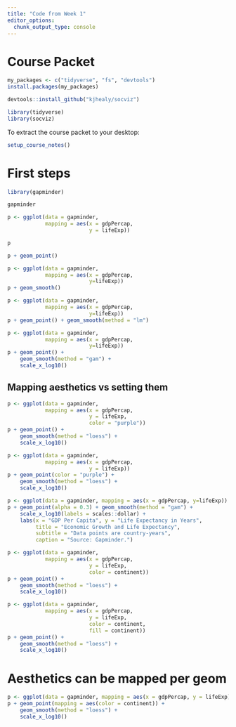 ```yaml
---
title: "Code from Week 1"
editor_options: 
  chunk_output_type: console
---
```



# Course Packet

```r

my_packages <- c("tidyverse", "fs", "devtools")
install.packages(my_packages)

devtools::install_github("kjhealy/socviz")

```

```r

library(tidyverse)
library(socviz)


```

To extract the course packet to your desktop: 

```r

setup_course_notes()
```

# First steps

```r

library(gapminder)

gapminder

```


```r

p <- ggplot(data = gapminder,
            mapping = aes(x = gdpPercap,
                          y = lifeExp))

p

```


```r
p + geom_point() 
```


```r

p <- ggplot(data = gapminder,
            mapping = aes(x = gdpPercap,
                          y=lifeExp))
p + geom_smooth()

```

```r
p <- ggplot(data = gapminder,
            mapping = aes(x = gdpPercap,
                          y=lifeExp))
p + geom_point() + geom_smooth(method = "lm") 
```


```r

p <- ggplot(data = gapminder,
            mapping = aes(x = gdpPercap,
                          y=lifeExp))
p + geom_point() +
    geom_smooth(method = "gam") +
    scale_x_log10()

```


## Mapping aesthetics vs setting them

```r

p <- ggplot(data = gapminder,
            mapping = aes(x = gdpPercap,
                          y = lifeExp,
                          color = "purple"))
p + geom_point() +
    geom_smooth(method = "loess") +
    scale_x_log10()
```

```r

p <- ggplot(data = gapminder,
            mapping = aes(x = gdpPercap,
                          y = lifeExp))
p + geom_point(color = "purple") +
    geom_smooth(method = "loess") +
    scale_x_log10()
```


```r

p <- ggplot(data = gapminder, mapping = aes(x = gdpPercap, y=lifeExp))
p + geom_point(alpha = 0.3) + geom_smooth(method = "gam") +
    scale_x_log10(labels = scales::dollar) +
    labs(x = "GDP Per Capita", y = "Life Expectancy in Years",
         title = "Economic Growth and Life Expectancy",
         subtitle = "Data points are country-years",
         caption = "Source: Gapminder.")
```


```r

p <- ggplot(data = gapminder,
            mapping = aes(x = gdpPercap,
                          y = lifeExp,
                          color = continent))
p + geom_point() +
    geom_smooth(method = "loess") +
    scale_x_log10()
```


```r

p <- ggplot(data = gapminder,
            mapping = aes(x = gdpPercap,
                          y = lifeExp,
                          color = continent,
                          fill = continent))
p + geom_point() +
    geom_smooth(method = "loess") +
    scale_x_log10()
```

# Aesthetics can be mapped per geom


```r

p <- ggplot(data = gapminder, mapping = aes(x = gdpPercap, y = lifeExp))
p + geom_point(mapping = aes(color = continent)) +
    geom_smooth(method = "loess") +
    scale_x_log10()
```

